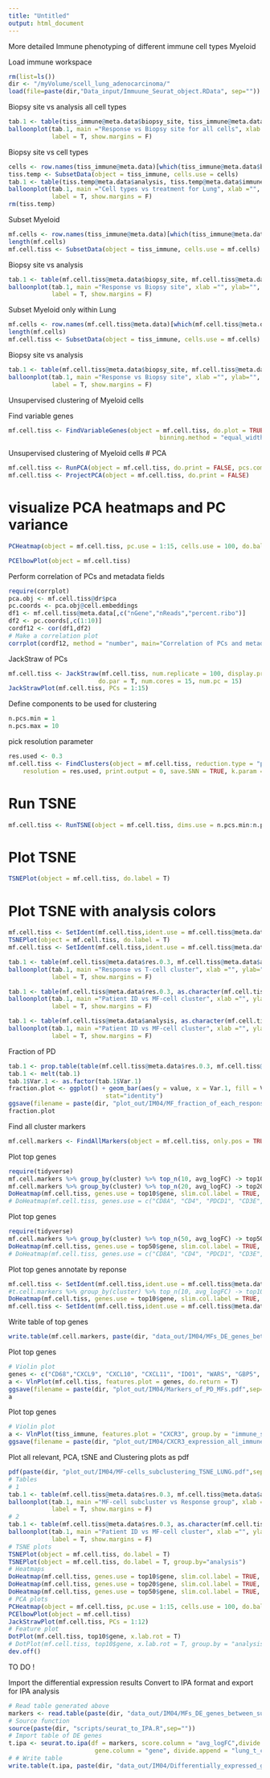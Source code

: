 ```yaml
---
title: "Untitled"
output: html_document
---
```


More detailed Immune phenotyping of different immune cell types
Myeloid 

Load immune workspace
```r
rm(list=ls())
dir <- "/myVolume/scell_lung_adenocarcinoma/"
load(file=paste(dir,"Data_input/Immuune_Seurat_object.RData", sep=""))
```

Biopsy site vs analysis all cell types 
```r
tab.1 <- table(tiss_immune@meta.data$biopsy_site, tiss_immune@meta.data$analysis)
balloonplot(tab.1, main ="Response vs Biopsy site for all cells", xlab ="", ylab="",
            label = T, show.margins = F)
```

Biopsy site vs cell types 
```r
cells <- row.names(tiss_immune@meta.data)[which(tiss_immune@meta.data$biopsy_site == "Lung")]
tiss.temp <- SubsetData(object = tiss_immune, cells.use = cells)
tab.1 <- table(tiss.temp@meta.data$analysis, tiss.temp@meta.data$immune_subtype_annotation )
balloonplot(tab.1, main ="Cell types vs treatment for Lung", xlab ="", ylab="",
            label = T, show.margins = F)
rm(tiss.temp)
```


Subset Myeloid
```r
mf.cells <- row.names(tiss_immune@meta.data)[which(tiss_immune@meta.data$immune_subtype_annotation == "MF-Monocytes")]
length(mf.cells)
mf.cell.tiss <- SubsetData(object = tiss_immune, cells.use = mf.cells)
```


Biopsy site vs analysis 
```r
tab.1 <- table(mf.cell.tiss@meta.data$biopsy_site, mf.cell.tiss@meta.data$analysis)
balloonplot(tab.1, main ="Response vs Biopsy site", xlab ="", ylab="",
            label = T, show.margins = F)
```

Subset Myeloid only within Lung 
```r
mf.cells <- row.names(mf.cell.tiss@meta.data)[which(mf.cell.tiss@meta.data$biopsy_site == "Lung")]
length(mf.cells)
mf.cell.tiss <- SubsetData(object = tiss_immune, cells.use = mf.cells)
```
Biopsy site vs analysis 
```r
tab.1 <- table(mf.cell.tiss@meta.data$biopsy_site, mf.cell.tiss@meta.data$analysis)
balloonplot(tab.1, main ="Response vs Biopsy site", xlab ="", ylab="",
            label = T, show.margins = F)
```

Unsupervised clustering of Myeloid cells

Find variable genes
```r
mf.cell.tiss <- FindVariableGenes(object = mf.cell.tiss, do.plot = TRUE, x.high.cutoff = Inf, y.cutoff = 1, num.bin = 20, 
                                          binning.method = "equal_width", do.recalc = T, x.low.cutoff=1)
```

Unsupervised clustering of Myeloid cells
# PCA
```r
mf.cell.tiss <- RunPCA(object = mf.cell.tiss, do.print = FALSE, pcs.compute = )
mf.cell.tiss <- ProjectPCA(object = mf.cell.tiss, do.print = FALSE)
```

# visualize PCA heatmaps and PC variance
```r
PCHeatmap(object = mf.cell.tiss, pc.use = 1:15, cells.use = 100, do.balanced = TRUE, label.columns = FALSE, num.genes = 10)
```

```r
PCElbowPlot(object = mf.cell.tiss)
```

Perform correlation of PCs and metadata fields
```r
require(corrplot)
pca.obj <- mf.cell.tiss@dr$pca
pc.coords <- pca.obj@cell.embeddings
df1 <- mf.cell.tiss@meta.data[,c("nGene","nReads","percent.ribo")]
df2 <- pc.coords[,c(1:10)]
cordf12 <- cor(df1,df2)
# Make a correlation plot
corrplot(cordf12, method = "number", main="Correlation of PCs and metadata")
```

JackStraw of PCs 
```r
mf.cell.tiss <- JackStraw(mf.cell.tiss, num.replicate = 100, display.progress = T, 
                         do.par = T, num.cores = 15, num.pc = 15)
JackStrawPlot(mf.cell.tiss, PCs = 1:15)
```


Define components to be used for clustering 
```r
n.pcs.min = 1
n.pcs.max = 10
```

pick resolution parameter
```r
res.used <- 0.3
mf.cell.tiss <- FindClusters(object = mf.cell.tiss, reduction.type = "pca", dims.use = n.pcs.min:n.pcs.max, 
    resolution = res.used, print.output = 0, save.SNN = TRUE, k.param = 10, force.recalc = T)
```

# Run TSNE
```r
mf.cell.tiss <- RunTSNE(object = mf.cell.tiss, dims.use = n.pcs.min:n.pcs.max, seed.use = 10, perplexity=30)
```

# Plot TSNE
```r
TSNEPlot(object = mf.cell.tiss, do.label = T)
```


# Plot TSNE with analysis colors 
```r
mf.cell.tiss <- SetIdent(mf.cell.tiss,ident.use = mf.cell.tiss@meta.data$analysis)
TSNEPlot(object = mf.cell.tiss, do.label = T)
mf.cell.tiss <- SetIdent(mf.cell.tiss,ident.use = mf.cell.tiss@meta.data$res.0.3)
```

```r
tab.1 <- table(mf.cell.tiss@meta.data$res.0.3, mf.cell.tiss@meta.data$analysis)
balloonplot(tab.1, main ="Response vs T-cell cluster", xlab ="", ylab="",
            label = T, show.margins = F)
```

```r
tab.1 <- table(mf.cell.tiss@meta.data$res.0.3, as.character(mf.cell.tiss@meta.data$patient_id))
balloonplot(tab.1, main ="Patient ID vs MF-cell cluster", xlab ="", ylab="",
            label = T, show.margins = F)
```
```r
tab.1 <- table(mf.cell.tiss@meta.data$analysis, as.character(mf.cell.tiss@meta.data$patient_id))
balloonplot(tab.1, main ="Patient ID vs MF-cell cluster", xlab ="", ylab="",
            label = T, show.margins = F)
```
Fraction of PD
```r
tab.1 <- prop.table(table(mf.cell.tiss@meta.data$res.0.3, mf.cell.tiss@meta.data$analysis), margin = 1)
tab.1 <- melt(tab.1)
tab.1$Var.1 <- as.factor(tab.1$Var.1)
fraction.plot <- ggplot() + geom_bar(aes(y = value, x = Var.1, fill = Var.2), data = tab.1,
                           stat="identity")
ggsave(filename = paste(dir, "plot_out/IM04/MF_fraction_of_each_response_group_TSNE_clusters.pdf",sep=""), plot = fraction.plot,width = 7,height = 7)
fraction.plot
```

Find all cluster markers 
```r
mf.cell.markers <- FindAllMarkers(object = mf.cell.tiss, only.pos = TRUE, min.pct = 0.25, thresh.use = 0.25)
```

Plot top genes 
```r
require(tidyverse)
mf.cell.markers %>% group_by(cluster) %>% top_n(10, avg_logFC) -> top10
mf.cell.markers %>% group_by(cluster) %>% top_n(20, avg_logFC) -> top20
DoHeatmap(mf.cell.tiss, genes.use = top10$gene, slim.col.label = TRUE, remove.key = TRUE, cex.row = 5)
# DoHeatmap(mf.cell.tiss, genes.use = c("CD8A", "CD4", "PDCD1", "CD3E", "TOP2A"), slim.col.label = TRUE, remove.key = TRUE, cex.row = 5, use.scaled = F)
```

Plot top genes 
```r
require(tidyverse)
mf.cell.markers %>% group_by(cluster) %>% top_n(50, avg_logFC) -> top50
DoHeatmap(mf.cell.tiss, genes.use = top50$gene, slim.col.label = TRUE, remove.key = TRUE, cex.row = 5, use.scaled = F)
# DoHeatmap(mf.cell.tiss, genes.use = c("CD8A", "CD4", "PDCD1", "CD3E", "TOP2A"), slim.col.label = TRUE, remove.key = TRUE, cex.row = 5, use.scaled = F)
```

Plot top genes annotate by reponse
```r
mf.cell.tiss <- SetIdent(mf.cell.tiss,ident.use = mf.cell.tiss@meta.data$analysis)
#t.cell.markers %>% group_by(cluster) %>% top_n(10, avg_logFC) -> top10
DoHeatmap(mf.cell.tiss, genes.use = top10$gene, slim.col.label = TRUE, remove.key = TRUE, cex.row = 5)
mf.cell.tiss <- SetIdent(mf.cell.tiss,ident.use = mf.cell.tiss@meta.data$res.0.3)
```



Write table of top genes 
```r
write.table(mf.cell.markers, paste(dir, "data_out/IM04/MFs_DE_genes_between_subclusters_Lung.csv",sep=""))
```


Plot top genes 
```r
# Violin plot 
genes <- c("CD68","CXCL9", "CXCL10", "CXCL11", "IDO1", "WARS", "GBP5", "GBP2", "TAP1")
a <- VlnPlot(mf.cell.tiss, features.plot = genes, do.return = T)
ggsave(filename = paste(dir, "plot_out/IM04/Markers_of_PD_MFs.pdf",sep=""),plot = a,width = 10,height = 7)
a
```
Plot top genes 
```r
# Violin plot 
a <- VlnPlot(tiss_immune, features.plot = "CXCR3", group.by = "immune_subtype_annotation",do.sort = T, x.lab.rot = T, do.return = T)
ggsave(filename = paste(dir, "plot_out/IM04/CXCR3_expression_all_immune_cells.pdf",sep=""),plot = a,width = 7,height = 5)
```


Plot all relevant, PCA, tSNE and Clustering plots as pdf 
```r
pdf(paste(dir, "plot_out/IM04/MF-cells_subclustering_TSNE_LUNG.pdf",sep=""),width = 10,height = 7)
# Tables
# 1
tab.1 <- table(mf.cell.tiss@meta.data$res.0.3, mf.cell.tiss@meta.data$analysis)
balloonplot(tab.1, main ="MF-cell subcluster vs Response group", xlab ="", ylab="",
            label = T, show.margins = F)
# 2
tab.1 <- table(mf.cell.tiss@meta.data$res.0.3, as.character(mf.cell.tiss@meta.data$patient_id))
balloonplot(tab.1, main ="Patient ID vs MF-cell cluster", xlab ="", ylab="",
            label = T, show.margins = F)
# TSNE plots 
TSNEPlot(object = mf.cell.tiss, do.label = T)
TSNEPlot(object = mf.cell.tiss, do.label = T, group.by="analysis")
# Heatmaps
DoHeatmap(mf.cell.tiss, genes.use = top10$gene, slim.col.label = TRUE, remove.key = TRUE, cex.row = 5, title = "Top 10 DE genes")
DoHeatmap(mf.cell.tiss, genes.use = top20$gene, slim.col.label = TRUE, remove.key = TRUE, cex.row = 5, title = "Top 20 DE genes")
DoHeatmap(mf.cell.tiss, genes.use = top50$gene, slim.col.label = TRUE, remove.key = TRUE, cex.row = 5, title = "Top 50 DE genes")
# PCA plots 
PCHeatmap(object = mf.cell.tiss, pc.use = 1:15, cells.use = 100, do.balanced = TRUE, label.columns = FALSE, num.genes = 10)
PCElbowPlot(object = mf.cell.tiss)
JackStrawPlot(mf.cell.tiss, PCs = 1:12)
# Feature plot
DotPlot(mf.cell.tiss, top10$gene, x.lab.rot = T)
# DotPlot(mf.cell.tiss, top10$gene, x.lab.rot = T, group.by = "analysis")
dev.off()
```

TO DO ! 

Import the differential expression results 
Convert to IPA format and export for IPA analysis
```r
# Read table generated above 
markers <- read.table(paste(dir, "data_out/IM04/MFs_DE_genes_between_subclusters_Lung.csv",sep=""))
# Source function 
source(paste(dir, "scripts/seurat_to_IPA.R",sep=""))
# Import table of DE genes 
t.ipa <- seurat.to.ipa(df = markers, score.column = "avg_logFC",divide.by.column = "cluster",
                        gene.column = "gene", divide.append = "lung_t_cell")
# # Write table 
write.table(t.ipa, paste(dir, "data_out/IM04/Differentially_expressed_genes_MFcell_clusters_LUNG.txt",sep=""), row.names = T, quote=F, sep="\t")
```

